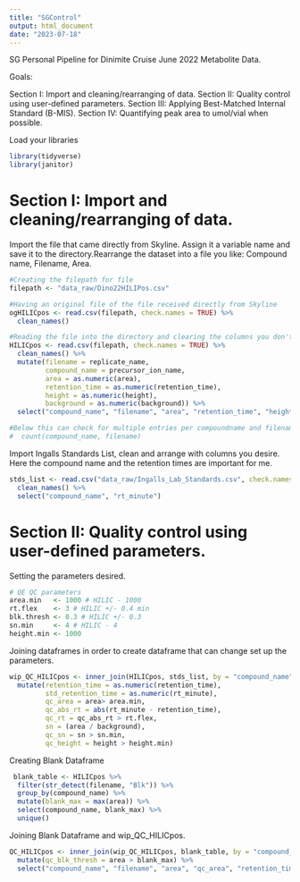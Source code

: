 ```yaml
---
title: "SGControl"
output: html_document
date: "2023-07-18"
---
```

SG Personal Pipeline for Dinimite Cruise June 2022 Metabolite Data.

Goals:

Section I: Import and cleaning/rearranging of data.
Section II: Quality control using user-defined parameters. 
Section III: Applying Best-Matched Internal Standard (B-MIS).
Section IV: Quantifying peak area to umol/vial when possible.


Load your libraries
```r
library(tidyverse)
library(janitor)
```

# Section I: Import and cleaning/rearranging of data.


Import the file that came directly from Skyline. Assign it a variable name and save it to the directory.Rearrange the dataset into a file you like: Compound name, Filename, Area.
```r
#Creating the filepath for file
filepath <- "data_raw/Dino22HILIPos.csv"

#Having an original file of the file received directly from Skyline
ogHILICpos <- read.csv(filepath, check.names = TRUE) %>%
  clean_names()

#Reading the file into the directory and clearing the columns you don't want
HILICpos <- read.csv(filepath, check.names = TRUE) %>%
  clean_names() %>%
  mutate(filename = replicate_name,
         compound_name = precursor_ion_name,
         area = as.numeric(area),
         retention_time = as.numeric(retention_time),
         height = as.numeric(height),
         background = as.numeric(background)) %>%
  select("compound_name", "filename", "area", "retention_time", "height", "background") 

#Below this can check for multiple entries per compoundname and filename
#  count(compound_name, filename)
```
Import Ingalls Standards List, clean and arrange with columns you desire. Here the compound name and the retention times are important for me.

```r
stds_list <- read.csv("data_raw/Ingalls_Lab_Standards.csv", check.names = TRUE) %>%
  clean_names() %>%
  select("compound_name", "rt_minute")
```


# Section II: Quality control using user-defined parameters.

Setting the parameters desired. 
```r
# QE QC parameters
area.min   <- 1000 # HILIC - 1000
rt.flex    <- 3 # HILIC +/- 0.4 min
blk.thresh <- 0.3 # HILIC +/- 0.3
sn.min     <- 4 # HILIC - 4
height.min <- 1000
```

Joining dataframes in order to create dataframe that can change set up the parameters. 
```r
wip_QC_HILICpos <- inner_join(HILICpos, stds_list, by = "compound_name") %>%
  mutate(retention_time = as.numeric(retention_time),
         std_retention_time = as.numeric(rt_minute),
         qc_area = area> area.min,
         qc_abs_rt = abs(rt_minute - retention_time),
         qc_rt = qc_abs_rt > rt.flex,
         sn = (area / background),
         qc_sn = sn > sn.min,
         qc_height = height > height.min)
```

Creating Blank Dataframe
```r
 blank_table <- HILICpos %>%
  filter(str_detect(filename, "Blk")) %>%
  group_by(compound_name) %>%
  mutate(blank_max = max(area)) %>%
  select(compound_name, blank_max) %>%
  unique()
```

Joining Blank Dataframe and wip_QC_HILICpos.
```r
QC_HILICpos <- inner_join(wip_QC_HILICpos, blank_table, by = "compound_name") %>%
  mutate(qc_blk_thresh = area > blank_max) %>%
  select("compound_name", "filename", "area", "qc_area", "retention_time","qc_rt", "height","qc_height", "sn", "qc_sn", "qc_blk_thresh", "background")
  
```


